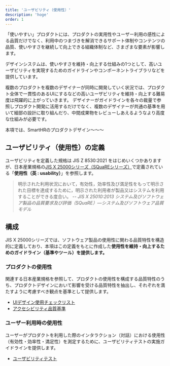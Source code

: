 ```yaml
---
title: 'ユーザビリティ（使用性）'
description: 'hoge'
order: 1
---
```


「使いやすい」プロダクトには、プロダクトの実用性やユーザー利用の感性による品質だけでなく、利用中のつまづきを解消できるサポート体制やコンテンツの品質、使いやすさを継続して向上できる組織体制など、さまざまな要素が影響します。

デザインシステムは、使いやすさを維持・向上する仕組みの1つとして、高いユーザビリティを実現するためのガイドラインやコンポーネントライブラリなどを提供しています。

複数のプロダクトを複数のデザイナーが同時に開発していく状況では、プロダクト全体で一貫性のあるUIにするなどの高いユーザビリティを維持・向上する難易度は飛躍的に上がっていきます。
デザイナーがガイドラインを各々の裁量で参照しプロダクト開発に活用するだけでなく、複数のデザイナーが共通の基準を用いて細部の設計に取り組んだり、中間成果物をレビューしあえるようなより高度な仕組みが必要です。

本項では、SmartHRのプロダクトデザイン〜〜〜


## ユーザビリティ（使用性）の定義
ユーザビリティを定義した規格は JIS Z 8530:2021 をはじめいくつかありますが、日本産業規格の[JIS X 25000シリーズ（SQuaREシリーズ）](https://webdesk.jsa.or.jp/books/W11M0090/index/?bunsyo_id=JIS+X+25000%3A2017)で定義されている「**使用性（英 : usability）**」を参照します。

> 明示された利用状況において，有効性，効率性及び満足性をもって明示された目標を達成するために，明示された利用者が製品又はシステムを利用することができる度合い。
> -- <cite>JIS X 25010:2013 システム及びソフトウェア製品の品質要求及び評価（SQuaRE）―システム及びソフトウェア品質モデル</cite>


## 構成
JIS X 25000シリーズでは、ソフトウェア製品の使用性に関わる品質特性を構造的に定義しており、本項はこの定義をもとに作成した**使用性を維持・向上するためのガイドライン（基準やツール）を提供します。**


### プロダクトの使用性
関連する日本産業規格を参照して、プロダクトの使用性を構成する品質特性のうち、プロダクトデザインにおいて影響を受ける品質特性を抽出し、それぞれを満たすように考慮すべき観点を基準として提供します。

- [UIデザイン使用チェックリスト](/products/usability/usability-checklist/)
- [アクセシビリティ品質基準](/products/usability/accesibility/)


### ユーザー利用時の使用性
ユーザーがプロダクトを利用した際のインタラクション（対話）における使用性（有効性・効率性・満足性）を測定するために、ユーザビリティテストの実施ガイドラインを提供します。

- [ユーザビリティテスト](/products/usability/usability-test/)
